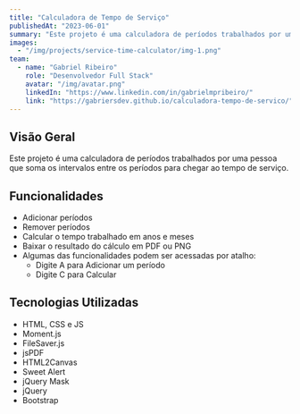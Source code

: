 ```yaml
---
title: "Calculadora de Tempo de Serviço"
publishedAt: "2023-06-01"
summary: "Este projeto é uma calculadora de períodos trabalhados por uma pessoa que soma os intervalos entre os períodos para chegar ao tempo de serviço."
images:
  - "/img/projects/service-time-calculator/img-1.png"
team:
  - name: "Gabriel Ribeiro"
    role: "Desenvolvedor Full Stack"
    avatar: "/img/avatar.png"
    linkedIn: "https://www.linkedin.com/in/gabrielmpribeiro/"
    link: "https://gabriersdev.github.io/calculadora-tempo-de-servico/"
---
```


## Visão Geral

Este projeto é uma calculadora de períodos trabalhados por uma pessoa que soma os intervalos entre os períodos para chegar ao tempo de serviço.

## Funcionalidades

- Adicionar períodos
- Remover períodos
- Calcular o tempo trabalhado em anos e meses
- Baixar o resultado do cálculo em PDF ou PNG
- Algumas das funcionalidades podem ser acessadas por atalho:
  - Digite A para Adicionar um período
  - Digite C para Calcular

## Tecnologias Utilizadas

- HTML, CSS e JS
- Moment.js
- FileSaver.js
- jsPDF
- HTML2Canvas
- Sweet Alert
- jQuery Mask
- jQuery
- Bootstrap